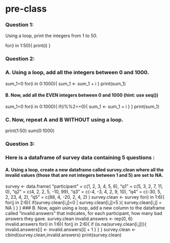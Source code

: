 # pre-class 
### Question 1:

Using a loop, print the integers from 1 to 50. 

for(i in 1:50){
  print(i)
}


### Question 2:

### A.  Using a loop, add all the integers between 0 and 1000.


sum_1=0
for(i in 0:1000){
  sum_1 <- sum_1 + i
}
print(sum_1)

#### B. Now, add all the EVEN integers between 0 and 1000 (hint: use seq())
sum_1=0
for(i in 0:1000){
  if(i%%2==0){
  sum_1 <- sum_1 + i
  }
}
print(sum_1)

### C. Now, repeat A and B WITHOUT using a loop.
print(1:50)
sum(0:1000)


### Question 3:

### Here is a dataframe of survey data containing 5 questions :

#### A. Using a loop, create a new dataframe called survey.clean where all the invalid values (those that are not integers between 1 and 5) are set to NA.
survey <- data.frame(
  "participant" = c(1, 2, 3, 4, 5, 6),
  "q1" = c(5, 3, 2, 7, 11, 0),
  "q2" = c(4, 2, 2, 5, -10, 99),
  "q3" = c(-4, -3, 4, 2, 9, 10),
  "q4" = c(-30, 5, 2, 23, 4, 2),
  "q5" = c(88, 4, -20, 2, 4, 2)
)
survey.clean <- survey 
for(i in 1:6){
   for(j in 2:6){
    if(survey.clean[i,j]<0 | survey.clean[i,j]>5 ){
      survey.clean[i,j] = NA
    }
   }
}
### B. Now, again using a loop, add a new column to the dataframe called “invalid.answers” that indicates, for each participant, how many bad answers they gave.
survey.clean
invalid.answers <- rep(0, 6)
invalid.answers
for(i in 1:6){
  for(j in 2:6){
    if (is.na(survey.clean[i,j])){
      invalid.answers[i] <- invalid.answers[i] + 1
    }
  }
}
survey.clean <- cbind(survey.clean,invalid.answers)
print(survey.clean)
